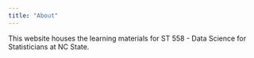 ```yaml
---
title: "About"
---
```


This website houses the learning materials for ST 558 - Data Science for Statisticians at NC State.

